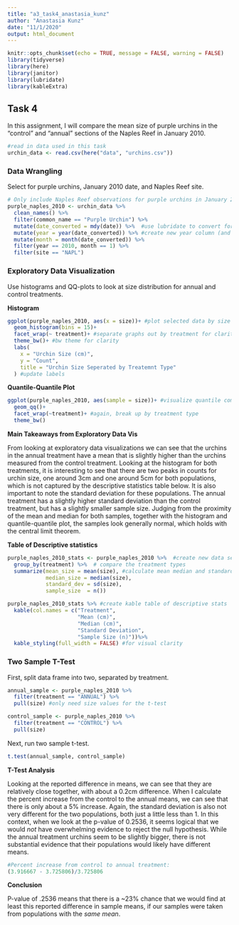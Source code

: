 ```yaml
---
title: "a3_task4_anastasia_kunz"
author: "Anastasia Kunz"
date: "11/1/2020"
output: html_document
---
```


```r
knitr::opts_chunk$set(echo = TRUE, message = FALSE, warning = FALSE)
library(tidyverse)
library(here)
library(janitor)
library(lubridate)
library(kableExtra)
```

## Task 4

In this assignment, I will compare the mean size of purple urchins in the "control" and "annual" sections of the Naples Reef in January 2010. 

```r
#read in data used in this task
urchin_data <- read.csv(here("data", "urchins.csv"))
```

### Data Wrangling

Select for purple urchins, January 2010 date, and Naples Reef site.

```r
# Only include Naples Reef observations for purple urchins in January 2010
purple_naples_2010 <- urchin_data %>% 
  clean_names() %>% 
  filter(common_name == "Purple Urchin") %>% 
  mutate(date_converted = mdy(date)) %>%  #use lubridate to convert format
  mutate(year = year(date_converted)) %>% #create new year column (and month below)
  mutate(month = month(date_converted)) %>% 
  filter(year == 2010, month == 1) %>% 
  filter(site == "NAPL")
```

### Exploratory Data Visualization

Use histograms and QQ-plots to look at size distribution for annual and control treatments. 

**Histogram**

```r
ggplot(purple_naples_2010, aes(x = size))+ #plot selected data by size in histogram first
  geom_histogram(bins = 15)+
  facet_wrap(~ treatment)+ #separate graphs out by treatment for clarity
  theme_bw()+ #bw theme for clarity
  labs(
    x = "Urchin Size (cm)",
    y = "Count",
    title = "Urchin Size Seperated by Treatemnt Type"
  ) #update labels
```

**Quantile-Quantile Plot**

```r
ggplot(purple_naples_2010, aes(sample = size))+ #visualize quantile comparison of size
  geom_qq()+
  facet_wrap(~treatment)+ #again, break up by treatment type
  theme_bw()
```

**Main Takeaways from Exploratory Data Vis**

From looking at exploratory data visualizations we can see that the urchins in the annual treatment have a mean that is slightly higher than the urchins measured from the control treatment. Looking at the histogram for both treatments, it is interesting to see that there are two peaks in counts for urchin size, one around 3cm and one around 5cm for both populations, which is not captured by the descriptive statistics table below. It is also important to note the standard deviation for these populations. The annual treatment has a slightly higher standard deviation than the control treatment, but has a slightly smaller sample size. Judging from the proximity of the mean and median for both samples, together with the histogram and quantile-quantile plot, the samples look generally normal, which holds with the central limit theorem.

**Table of Descriptive statistics**

```r
purple_naples_2010_stats <- purple_naples_2010 %>%  #create new data set to call up for kable table below
  group_by(treatment) %>%  # compare the treatment types
  summarize(mean_size = mean(size), #calculate mean median and standard deviation for the treatments
            median_size = median(size),
            standard_dev = sd(size),
            sample_size  = n())

purple_naples_2010_stats %>% #create kable table of descriptive stats
  kable(col.names = c("Treatment",
                      "Mean (cm)",
                      "Median (cm)",
                      "Standard Deviation",
                      "Sample Size (n)"))%>% 
  kable_styling(full_width = FALSE) #for visual clarity
```

### Two Sample T-Test

First, split data frame into two, separated by treatment.

```r
annual_sample <- purple_naples_2010 %>% 
  filter(treatment == "ANNUAL") %>% 
  pull(size) #only need size values for the t-test

control_sample <- purple_naples_2010 %>% 
  filter(treatment == "CONTROL") %>% 
  pull(size)
```

Next, run two sample t-test.

```r
t.test(annual_sample, control_sample)
```
**T-Test Analysis**

Looking at the reported difference in means, we can see that they are relatively close together, with about a 0.2cm difference. When I calculate the percent increase from the control to the annual  means, we can see that there is only about a 5% increase. Again, the standard deviation is also not very different for the two populations, both just a little less than 1. In this context, when we look at the p-value of 0.2536, it seems logical that we would *not* have overwhelming evidence to reject the null hypothesis. While the annual treatment urchins seem to be slightly bigger, there is not substantial evidence that their populations would likely have different means. 

```r
#Percent increase from control to annual treatment:
(3.916667 - 3.725806)/3.725806 
```


**Conclusion**

P-value of .2536 means that there is a ~23% chance that we would find at least this reported difference in sample means, if our samples were taken from populations with the *same mean*.  


